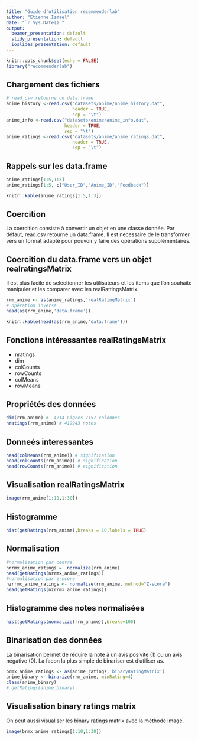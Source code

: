 ```yaml
---
title: "Guide d'utilisation recommenderlab"
author: "Etienne Ismael"
date: "`r Sys.Date()`"
output:
  beamer_presentation: default
  slidy_presentation: default
  ioslides_presentation: default
---
```


```r
knitr::opts_chunk$set(echo = FALSE)
library("recommenderlab")
```

## Chargement des fichiers

```r
# read_csv retourne un data.frame
anime_history <-read.csv("datasets/anime/anime_history.dat",
                         header = TRUE,
                         sep = "\t")
anime_info <-read.csv("datasets/anime/anime_info.dat",
                      header = TRUE,
                      sep = "\t")
anime_ratings <-read.csv("datasets/anime/anime_ratings.dat",
                         header = TRUE,
                         sep = "\t")
```

## Rappels sur les data.frame

```r
anime_ratings[1:5,1:3]
anime_ratings[1:5, c("User_ID","Anime_ID","Feedback")]
```

```r
knitr::kable(anime_ratings[1:5,1:3])
```

## Coercition

La coercition consiste à convertir un objet en une classe donnée. Par défaut, read.csv retourne un data.frame. Il est necessaire de le transformer vers un format adapté pour pouvoir y faire des opérations supplémentaires.

## Coercition du data.frame vers un objet realratingsMatrix

Il est plus facile de selectionner les utilisateurs et les items que l'on souhaite manipuler et les comparer avec les realRattingsMatrix.

```r
rrm_anime <- as(anime_ratings,'realRatingMatrix')
# opération inverse 
head(as(rrm_anime,'data.frame'))
```
```r
knitr::kable(head(as(rrm_anime,'data.frame')))
```
## Fonctions intéressantes realRatingsMatrix
-   nratings
-   dim
-   colCounts
-   rowCounts
-   colMeans
-   rowMeans

## Propriétés des données
```r
dim(rrm_anime) #  4714 Lignes 7157 colonnes  
nratings(rrm_anime) # 419943 notes
```
## Donneés interessantes
```r
head(colMeans(rrm_anime)) # signification
head(colCounts(rrm_anime)) # signification 
head(rowCounts(rrm_anime)) # signification
```


## Visualisation realRatingsMatrix
```r
image(rrm_anime[1:10,1:30])
```

## Histogramme
```r
hist(getRatings(rrm_anime),breaks = 10,labels = TRUE)
```

## Normalisation

<!-- La normalisation tente de réduire le biais de notation individuel en centrant les données par ligne. On a le choix d'utiliser une normalisation par centrage (défaut) ou par zscore. Par centre: On soustrait chaque note disponible de la moyenne des notes de cet utilisateur (ligne) On peut normaliser les notes avec la fonction normalize. La fonction prend en argument un objet RealRatingMatrix -->

```r
#normalisation par centre
nrrmx_anime_ratings =  normalize(rrm_anime)
head(getRatings(nrrmx_anime_ratings))
#normalisation par z-score
nzrrmx_anime_ratings <- normalize(rrm_anime, method="Z-score")
head(getRatings(nzrrmx_anime_ratings))
```

## Histogramme des notes normalisées

```r
hist(getRatings(normalize(rrm_anime)),breaks=100)
```
## Binarisation des données

La binarisation permet de réduire la note à un avis posivite (1) ou un avis négative (0).
La facon la plus simple de binariser est d'utiliser as.

```r
brmx_anime_ratings <- as(anime_ratings,'binaryRatingMatrix')
anime_binary <- binarize(rrm_anime, minRating=4)
class(anime_binary)
# getRatings(anime_binary)
```

## Visualisation binary ratings matrix
On peut aussi visualiser les binary ratings matrix avec la méthode image.
```r
image(brmx_anime_ratings[1:10,1:30])
```


